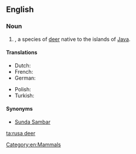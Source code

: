 ==English==
{{rfi}}
{{wikipedia}}
{{wikispecies|Cervus timorensis}}

===Noun===
{{en-noun|head=[[rusa]] [[deer]]|rusa deer}}

# {{taxlink|Cervus timorensis|species}}, a species of [[deer]] native to the islands of [[Java]].

====Translations====
{{trans-top|''Cervus timorensis''}}
* Dutch: {{t-|nl|Javaans hert}}
* French: {{t-|fr|Cerf rusa}}
* German: {{t-|de|Mähnenhirsch|m}}
{{trans-mid}}
* Polish: {{t-|pl|Sambar sundajski}}
* Turkish: {{t-|tr|Rusa geyiği}}
{{trans-bottom}}

====Synonyms====
* [[Sunda Sambar]]

[[Category:en:Mammals]]

[[ta:rusa deer]]